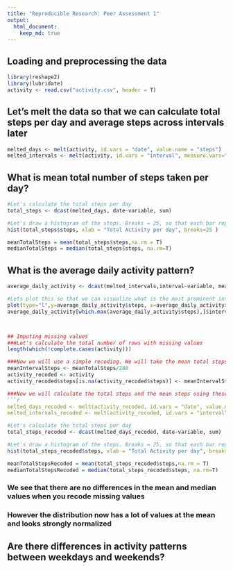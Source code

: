 ```yaml
---
title: "Reproducible Research: Peer Assessment 1"
output: 
  html_document:
    keep_md: true
---
```


## Loading and preprocessing the data
```r
library(reshape2)
library(lubridate)
activity <- read.csv("activity.csv", header = T)
```

## Let's melt the data so that we can calculate total steps per day and average steps across intervals later
```r
melted_days <- melt(activity, id.vars = "date", value.name = "steps")
melted_intervals <- melt(activity, id.vars = "interval", measure.vars="steps", value.name = "steps", na.rm = T)
```
## What is mean total number of steps taken per day?
```r
#Let's calculate the total steps per day 
total_steps <- dcast(melted_days, date~variable, sum)

#Let's draw a histogram of the steps. Breaks = 25, so that each bar represents a 1000
hist(total_steps$steps, xlab = "Total Activity per day", breaks=25 )
```

```r
meanTotalSteps = mean(total_steps$steps,na.rm = T)
medianTotalSteps = median(total_steps$steps, na.rm=T)
```

## What is the average daily activity pattern?
```r
average_daily_activity <- dcast(melted_intervals,interval~variable, mean)

#Lets plot this so that we can visualize what is the most prominent interval for activities
plot(type="l",y=average_daily_activity$steps, x=average_daily_activity$interval, xlab="5 min interval", ylab="Average Steps Taken")
average_daily_activity[which.max(average_daily_activity$steps),]$interval



## Imputing missing values
###Let's calculate the total number of rows with missing values
length(which(!complete.cases(activity)))

###Now we will use a simple recoding. We will take the mean total steps and divide it by 288 and replace the NA with this value
meanIntervalSteps <- meanTotalSteps/288
activity_recoded <- activity
activity_recoded$steps[is.na(activity_recoded$steps)] <- meanIntervalSteps

###Now we will calculate the total steps and the mean steps using these values
```r
melted_days_recoded <- melt(activity_recoded, id.vars = "date", value.name = "steps")
melted_intervals_recoded <- melt(activity_recoded, id.vars = "interval", measure.vars="steps", value.name = "steps", na.rm = T)
```
```r
#Let's calculate the total steps per day 
total_steps_recoded <- dcast(melted_days_recoded, date~variable, sum)

#Let's draw a histogram of the steps. Breaks = 25, so that each bar represents a 1000
hist(total_steps_recoded$steps, xlab = "Total Activity per day", breaks=25 )
```

```r
meanTotalStepsRecoded = mean(total_steps_recoded$steps,na.rm = T)
medianTotalStepsRecoded = median(total_steps_recoded$steps, na.rm=T)
```
### We see that there are no differences in the mean and median values when you recode missing values
### However the distribution now has a lot of values at the mean and looks strongly normalized


## Are there differences in activity patterns between weekdays and weekends?